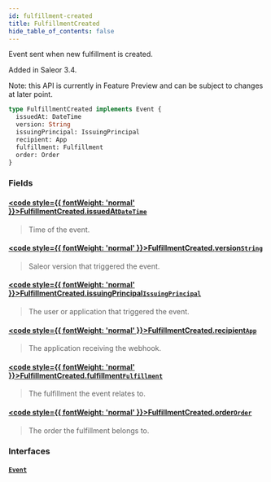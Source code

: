 ```yaml
---
id: fulfillment-created
title: FulfillmentCreated
hide_table_of_contents: false
---
```








Event sent when new fulfillment is created.

Added in Saleor 3.4.

Note: this API is currently in Feature Preview and can be subject to changes at later point.

```graphql
type FulfillmentCreated implements Event {
  issuedAt: DateTime
  version: String
  issuingPrincipal: IssuingPrincipal
  recipient: App
  fulfillment: Fulfillment
  order: Order
}
```


### Fields

#### [<code style={{ fontWeight: 'normal' }}>FulfillmentCreated.<b>issuedAt</b></code>](#)<Bullet />[`DateTime`](../../../developer/api-reference/scalars/date-time) <Badge class="secondary" text="scalar"/>
> Time of the event.
> 

#### [<code style={{ fontWeight: 'normal' }}>FulfillmentCreated.<b>version</b></code>](#)<Bullet />[`String`](../../../developer/api-reference/scalars/string) <Badge class="secondary" text="scalar"/>
> Saleor version that triggered the event.
> 

#### [<code style={{ fontWeight: 'normal' }}>FulfillmentCreated.<b>issuingPrincipal</b></code>](#)<Bullet />[`IssuingPrincipal`](../../../developer/api-reference/unions/issuing-principal) <Badge class="secondary" text="union"/>
> The user or application that triggered the event.
> 

#### [<code style={{ fontWeight: 'normal' }}>FulfillmentCreated.<b>recipient</b></code>](#)<Bullet />[`App`](../../../developer/api-reference/objects/app) <Badge class="secondary" text="object"/>
> The application receiving the webhook.
> 

#### [<code style={{ fontWeight: 'normal' }}>FulfillmentCreated.<b>fulfillment</b></code>](#)<Bullet />[`Fulfillment`](../../../developer/api-reference/objects/fulfillment) <Badge class="secondary" text="object"/>
> The fulfillment the event relates to.
> 

#### [<code style={{ fontWeight: 'normal' }}>FulfillmentCreated.<b>order</b></code>](#)<Bullet />[`Order`](../../../developer/api-reference/objects/order) <Badge class="secondary" text="object"/>
> The order the fulfillment belongs to.
> 

### Interfaces

#### [`Event`](../../../developer/api-reference/interfaces/event) <Badge class="secondary" text="interface"/>
> 
> 





